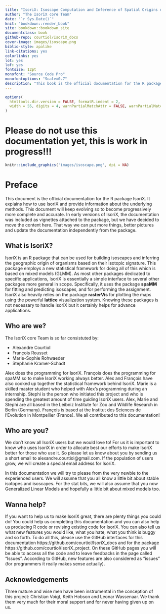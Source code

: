 ```yaml
--- 
title: "IsoriX: Isoscape Computation and Inference of Spatial Origins using R"
author: "The IsoriX core Team"
date: "`r Sys.Date()`"
knit: "bookdown::render_book"
site: bookdown::bookdown_site
documentclass: book
github-repo: courtiol/IsoriX_docs
cover-image: images/isoscape.png
biblio-style: apalike
link-citations: yes
colorlinks: yes
lot: yes
lof: yes
fontsize: 12pt
monofont: "Source Code Pro"
monofontoptions: "Scale=0.7"
description: "This book is the official documentation for the R package IsoriX."
---
```


```r
options(
  htmltools.dir.version = FALSE, formatR.indent = 2,
  width = 55, digits = 4, warnPartialMatchAttr = FALSE, warnPartialMatchDollar = FALSE
)
```

# Please do not use this documentation yet, this is work in progress!!! {-}

```r
knitr::include_graphics('images/isoscape.png', dpi = NA)
```

# Preface {-}

This document is the official documentation for the R package IsoriX. It explains how to use IsoriX and provide information about the underlying methods. This document will keep evolving so to become progressively more complete and accurate. In early versions of IsoriX, the documentation was included as vignettes attached to the package, but we have decided to move the content here. That way we can put more things, better pictures and update the documentation independently from the package.

## What is IsoriX? {-}

IsoriX is an R package that can be used for building isoscapes and inferring the geographic origin of organisms based on their isotopic signature. This package employs a new statistical framework for doing all of this which is based on mixed models (GLMM). As most other packages dedicated to specific applications, IsoriX is essentially a simple interface to several other packages more general in scope. Specifically, it uses the package **spaMM** for fitting and predicting isoscapes, and for performing the assignment. IsoriX also heavily relies on the package **rasterVis** for plotting the maps using the powerful **lattice** visualization system. Knowing these packages is not necessary to handle IsoriX but it certainly helps for advance applications.

## Who are we? {-}

The IsoriX core Team is so far consistuted by:

  * Alexandre Courtiol
  * François Rousset
  * Marie-Sophie Rohwaeder
  * Stephanie Kramer-Schadt
  
Alex does the programming for IsoriX. François does the programming for spaMM so to make IsoriX working always better. Alex and François have also cooked up together the statistical framework behind IsoriX. Marie is a skilled master student who helped with Alex's programming during an internship. Stephi is the person who initiated this project and who is spending the greatest amount of time guiding IsoriX users. Alex, Marie and Stephi are all based in the Leibniz Institute for Zoo and Wildlife Research in Berlin (Germany). François is based at the Institut des Sciences de l'Evolution in Montpellier (France). We all contributed to this documentation!

## Who are you? {-}

We don't know all IsoriX users but we would love to! For us it is important to know who uses IsoriX in order to allocate best our efforts to make IsoriX better for those who use it. So please let us know about you by sending us a short email to alexandre.courtiol@gmail.com. If the population of users grow, we will create a special email address for IsoriX.

In this documentation we will try to please from the very newbie to the experienced users. We will assume that you all know a little bit about stable isotopes and isoscapes. For the stat bits, we will also assume that you now Generalized Linear Models and hopefully a little bit about mixed models too.

## Wanna help? {-}

If you want to help us to make IsoriX great, there are plenty things you could do! You could help us completing this documentation and you can also help us producing R code or revising existing code for IsoriX. You can also tell us what new features you would like, what you hate, what you think is buggy and so forth. To do all this, please use the GitHub interfaces for this documentation https://github.com/courtiol/IsoriX_docs and for the package https://github.com/courtiol/IsoriX_project. On these GitHub pages you will be able to access all the code and to leave feedbacks in the page called "Issues". According to GitHub, new features are also considered as "issues" (for programmers it really makes sense actually).


## Acknowledgements {-}

Three mature and wise men have been instrumental in the conception of this project: Christian Voigt, Keith Hobson and Leonar Wassenaar. We thank them very much for their moral support and for never having given up on us.



